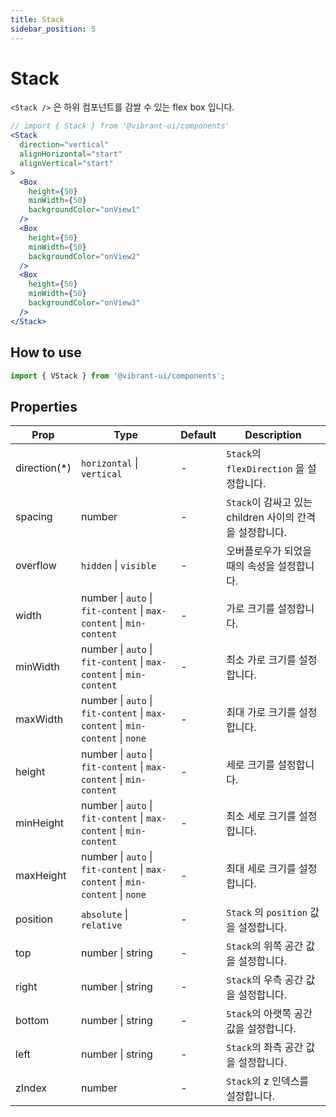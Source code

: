 ```yaml
---
title: Stack
sidebar_position: 5
---
```


# Stack

`<Stack />` 은 하위 컴포넌트를 감쌀 수 있는 flex box 입니다.

```jsx live
// import { Stack } from '@vibrant-ui/components'
<Stack
  direction="vertical"
  alignHorizontal="start"
  alignVertical="start"
>
  <Box
    height={50}
    minWidth={50}
    backgroundColor="onView1"
  />
  <Box
    height={50}
    minWidth={50}
    backgroundColor="onView2"
  />
  <Box
    height={50}
    minWidth={50}
    backgroundColor="onView3"
  />
</Stack>
```

## How to use

```jsx
import { VStack } from '@vibrant-ui/components';
```

## Properties

| Prop          | Type                                                                          | Default | Description                                              |
| ------------- | ----------------------------------------------------------------------------- | ------- | -------------------------------------------------------- |
| direction(\*) | `horizontal` \| `vertical`                                                    | -       | `Stack`의 `flexDirection` 을 설정합니다.                 |
| spacing       | number                                                                        | -       | `Stack`이 감싸고 있는 children 사이의 간격을 설정합니다. |
| overflow      | `hidden` \| `visible`                                                         | -       | 오버플로우가 되었을 때의 속성을 설정합니다.              |
| width         | number \| `auto` \| `fit-content` \| `max-content` \| `min-content`           | -       | 가로 크기를 설정합니다.                                  |
| minWidth      | number \| `auto` \| `fit-content` \| `max-content` \| `min-content`           | -       | 최소 가로 크기를 설정합니다.                             |
| maxWidth      | number \| `auto` \| `fit-content` \| `max-content` \| `min-content` \| `none` | -       | 최대 가로 크기를 설정합니다.                             |
| height        | number \| `auto` \| `fit-content` \| `max-content` \| `min-content`           | -       | 세로 크기를 설정합니다.                                  |
| minHeight     | number \| `auto` \| `fit-content` \| `max-content` \| `min-content`           | -       | 최소 세로 크기를 설정합니다.                             |
| maxHeight     | number \| `auto` \| `fit-content` \| `max-content` \| `min-content` \| `none` | -       | 최대 세로 크기를 설정합니다.                             |
| position      | `absolute` \| `relative`                                                      | -       | `Stack` 의 `position` 값을 설정합니다.                   |
| top           | number \| string                                                              | -       | `Stack`의 위쪽 공간 값을 설정합니다.                     |
| right         | number \| string                                                              | -       | `Stack`의 우측 공간 값을 설정합니다.                     |
| bottom        | number \| string                                                              | -       | `Stack`의 아랫쪽 공간 값을 설정합니다.                   |
| left          | number \| string                                                              | -       | `Stack`의 좌측 공간 값을 설정합니다.                     |
| zIndex        | number                                                                        | -       | `Stack`의 z 인덱스를 설정합니다.                         |
